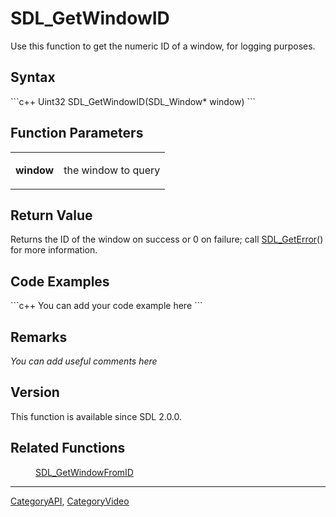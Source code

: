 
= SDL_GetWindowID =
Use this function to get the numeric ID of a window, for logging purposes.


== Syntax ==
```c++
Uint32 SDL_GetWindowID(SDL_Window* window)
```

== Function Parameters ==
{|
|'''window'''
|the window to query
|}

== Return Value ==
Returns the ID of the window on success or 0 on failure; call [[SDL_GetError]]() for more information.

== Code Examples ==
```c++
You can add your code example here
```

== Remarks ==
''You can add useful comments here''

== Version ==
This function is available since SDL 2.0.0.

== Related Functions ==
:[[SDL_GetWindowFromID]]

----
[[CategoryAPI]], [[CategoryVideo]]
